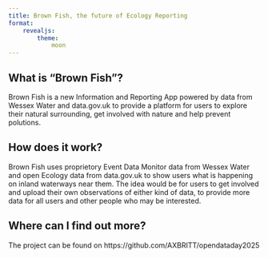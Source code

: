 ```yaml
---
title: Brown Fish, the future of Ecology Reporting
format:
    revealjs:
        theme:
            moon
---
```


## What is "Brown Fish"?

Brown Fish is a new Information and Reporting App powered by data from Wessex Water and data.gov.uk to provide a platform for users to explore their natural surrounding, get involved with nature and help prevent polutions.

## How does it work?

Brown Fish uses proprietory Event Data Monitor data from Wessex Water and open Ecology data from data.gov.uk to show users what is happening on inland waterways near them.
The idea would be for users to get involved and upload their own observations of either kind of data, to provide more data for all users and other people who may be interested.

## Where can I find out more?

The project can be found on https://github.com/AXBRITT/opendataday2025
